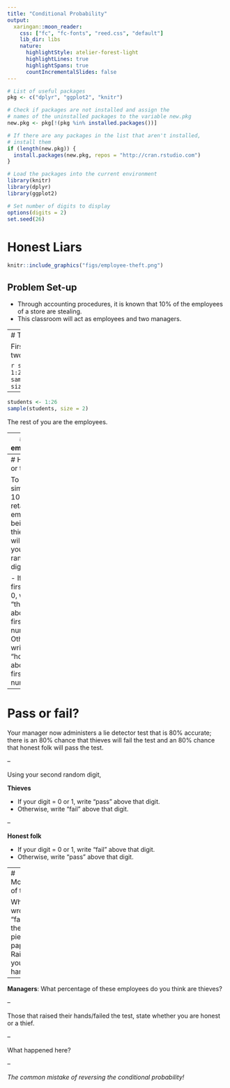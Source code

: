 ```yaml
---
title: "Conditional Probability"
output:
  xaringan::moon_reader:
    css: ["fc", "fc-fonts", "reed.css", "default"]
    lib_dir: libs
    nature:
      highlightStyle: atelier-forest-light
      highlightLines: true
      highlightSpans: true
      countIncrementalSlides: false
---
```


```r
# List of useful packages
pkg <- c("dplyr", "ggplot2", "knitr")

# Check if packages are not installed and assign the
# names of the uninstalled packages to the variable new.pkg
new.pkg <- pkg[!(pkg %in% installed.packages())]

# If there are any packages in the list that aren't installed,
# install them
if (length(new.pkg)) {
  install.packages(new.pkg, repos = "http://cran.rstudio.com")
}

# Load the packages into the current environment
library(knitr)
library(dplyr)
library(ggplot2)

# Set number of digits to display
options(digits = 2)
set.seed(26)
```



# Honest Liars

```r
knitr::include_graphics("figs/employee-theft.png")
```

## Problem Set-up

- Through accounting procedures, it is known that 10% of the employees of a store are stealing.
- This classroom will act as employees and two managers.

---
# The managers

First, we need two managers.

```r
students <- 1:26
sample(students, size = 2)
```

--

```r
students <- 1:26
sample(students, size = 2)
```


The rest of you are the employees.

---
# The employees

You will need two random digits.

- Digit 1: Last digit of your Reed ID #
- Digit 2: 5th digit of your phone num (excluding area code)

Please write these on a sheet of paper.

---
# Honest or thief?

To simulate 10% of retail employees being thieves, we will use your first random digit:

- If your first digit = 0, write "thief" above your first number.
- Otherwise, write "honest" above your first number.


---
# Pass or fail?

Your manager now administers a lie detector test that is 80% accurate;
there is an 80% chance that thieves will fail the test and an 80% chance that 
honest folk will pass the test. 

--

Using your second random digit,

**Thieves**

- If your digit = 0 or 1, write "pass" above that digit.
- Otherwise, write "fail" above that digit.

--

**Honest folk**

- If your digit = 0 or 1, write "fail" above that digit.
- Otherwise, write "pass" above that digit.
    
---
# Moment of truth

Who wrote "fail" on their piece of paper?  Raise your hands.

--

**Managers**:  What percentage of these employees do you think are thieves?

--

Those that raised their hands/failed the test, state whether you are honest or a thief.

--

What happened here?

--

*The common mistake of reversing the conditional probability!*
